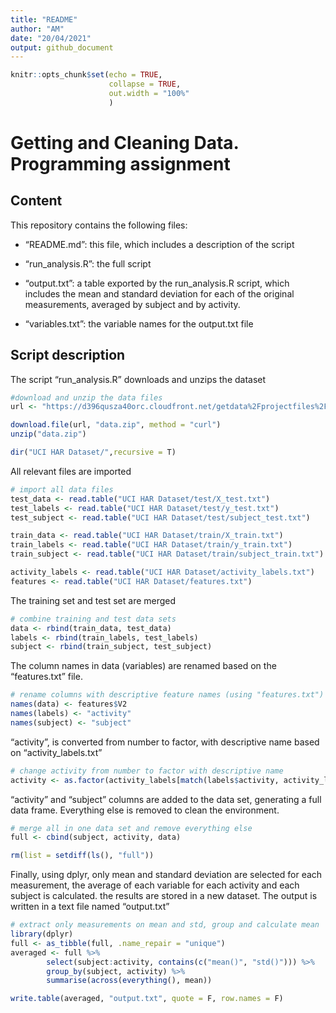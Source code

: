 ```yaml
---
title: "README"
author: "AM"
date: "20/04/2021"
output: github_document
---
```

<!-- README.md is generated from README.Rmd. Please edit that file -->

```r
knitr::opts_chunk$set(echo = TRUE,
                      collapse = TRUE,
                      out.width = "100%"
                      )
```

# Getting and Cleaning Data. Programming assignment

## Content

This repository contains the following files:

- "README.md": this file, which includes a description of the script

- "run_analysis.R": the full script

- "output.txt": a table exported by the run_analysis.R script, which includes the mean and standard deviation for each of the original measurements, averaged by subject and by activity.

- "variables.txt": the variable names for the output.txt file

## Script description

The script "run_analysis.R" downloads and unzips the dataset
```r
#download and unzip the data files
url <- "https://d396qusza40orc.cloudfront.net/getdata%2Fprojectfiles%2FUCI%20HAR%20Dataset.zip"

download.file(url, "data.zip", method = "curl")
unzip("data.zip")

dir("UCI HAR Dataset/",recursive = T)
```

All relevant files are imported

```r
# import all data files
test_data <- read.table("UCI HAR Dataset/test/X_test.txt")
test_labels <- read.table("UCI HAR Dataset/test/y_test.txt")
test_subject <- read.table("UCI HAR Dataset/test/subject_test.txt")

train_data <- read.table("UCI HAR Dataset/train/X_train.txt")
train_labels <- read.table("UCI HAR Dataset/train/y_train.txt")
train_subject <- read.table("UCI HAR Dataset/train/subject_train.txt")

activity_labels <- read.table("UCI HAR Dataset/activity_labels.txt")
features <- read.table("UCI HAR Dataset/features.txt")
```

The training set and test set are merged

```r
# combine training and test data sets
data <- rbind(train_data, test_data)
labels <- rbind(train_labels, test_labels)
subject <- rbind(train_subject, test_subject)
```

The column names in data (variables) are renamed based on the "features.txt" file.

```r
# rename columns with descriptive feature names (using "features.txt")
names(data) <- features$V2
names(labels) <- "activity"
names(subject) <- "subject"
```

"activity", is converted from number to factor, with descriptive name based on "activity_labels.txt"

```r
# change activity from number to factor with descriptive name
activity <- as.factor(activity_labels[match(labels$activity, activity_labels$V1),2])
```

"activity" and "subject" columns are added to the data set, generating a full data frame. Everything else is removed to clean the environment.

```r
# merge all in one data set and remove everything else
full <- cbind(subject, activity, data)

rm(list = setdiff(ls(), "full"))
```

Finally, using dplyr, only mean and standard deviation are selected for each measurement, the average of each variable for each activity and each subject is calculated. the results are stored in a new dataset.
The output is written in a text file named "output.txt"
```r
# extract only measurements on mean and std, group and calculate mean
library(dplyr)
full <- as_tibble(full, .name_repair = "unique")
averaged <- full %>%
        select(subject:activity, contains(c("mean()", "std()"))) %>%
        group_by(subject, activity) %>%
        summarise(across(everything(), mean))

write.table(averaged, "output.txt", quote = F, row.names = F)
```

